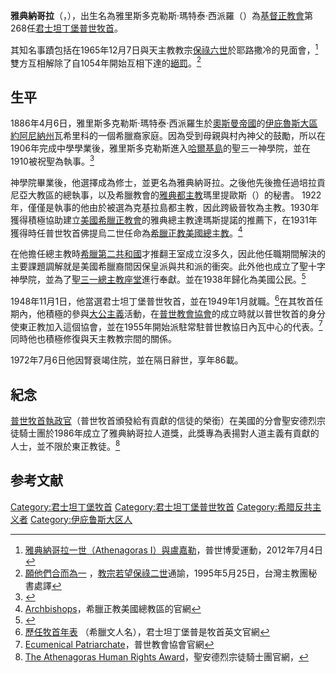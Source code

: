 {{Infobox person
| name = 雅典納哥拉<br>Athenagoras I
| image =Patriarch Athenagoras (1967).jpg
| caption = 1967年的雅典納哥拉一世
| other_post =
| birth_name = 雅里斯多克勒斯·瑪特泰·西派羅
| birth_date = {{birth date| 1886 |4|6|}}
| birth_place =[[奧斯曼帝國|奧斯曼帝國]][[伊庇魯斯大區|伊庇魯斯大區]][[約阿尼納州|約阿尼納州]]
| death_date = {{death date and age|1972|07|07|1886|04|06}}
| death_place = {{flag|土耳其}}[[伊斯坦堡|伊斯坦堡]]
| buried =
| nationality =
| religion = [[東正教|東正教]]
| residence =
| parents =
| spouse =
| children =
| occupation =
| profession =
| alma_mater =
| signature =
}}

'''雅典納哥拉'''（{{lang-el|Αθηναγόρας Αʹ)}}，{{bd|1886年|4月6日|1972年|7月7日}}），出生名為雅里斯多克勒斯·瑪特泰·西派羅（{{lang-el|Αριστοκλής Ματθαίος Σπύρου}}）為[[東正教|基督正教會]]第268任[[君士坦丁堡普世牧首|君士坦丁堡普世牧首]]。

其知名事蹟包括在1965年12月7日與天主教教宗[[保祿六世|保祿六世]]於耶路撒冷的見面會，<ref>[http://www.focolare.org/zh/news/2012/07/04/athenagoras-i-e-chiara-lubich/ 雅典納哥拉一世（Athenagoras I）與盧嘉勒]，普世博愛運動，2012年7月4日</ref>雙方互相解除了自1054年開始互相下達的[[絕罰|絕罰]]。<ref>[http://www.catholic.org.tw/catholic/popbook2-7.php 願他們合而為一] {{webarchive|url=https://web.archive.org/web/20170305002148/http://www.catholic.org.tw/catholic/popbook2-7.php |date=2017-03-05 }}，[[教宗若望保祿二世|教宗若望保祿二世]]通諭，1995年5月25日，台灣主教團秘書處譯</ref>

==生平==

1886年4月6日，雅里斯多克勒斯·瑪特泰·西派羅生於[[奧斯曼帝國|奧斯曼帝國]]的[[伊庇魯斯大區|伊庇魯斯大區]][[約阿尼納州|約阿尼納州]]瓦希里科的一個希臘裔家庭。因為受到母親與村內神父的鼓勵，所以在1906年完成中學學業後，雅里斯多克勒斯進入[[哈爾基島|哈爾基島]]的聖三一神學院，並在1910被祝聖為執事。<ref name="Block-Rothe-Candee">{{harvnb|Block|Rothe|Candee|1950|loc="Athenagoras I, Patriarch", pp. 14–15}}</ref>

神學院畢業後，他選擇成為修士，並更名為雅典納哥拉。之後他先後擔任過培拉貢尼亞大教區的總執事，以及希臘教會的[[希臘教會雅典總主教區|雅典都主教]]瑪里提歐斯（{{lang-el| Μελέτιος}}）的秘書。 1922年，僅僅是執事的他由於被選為克基拉島都主教，因此跨級晉牧為主教。1930年獲得積極協助建立[[美國希臘正教會|美國希臘正教會]]的雅典總主教達瑪斯提諾的推薦下，在1931年獲得時任普世牧首佛提烏二世任命為[[希臘正教美國總教區|希臘正教美國總主教]]。<ref>[http://www.goarch.org/archbishop Archbishops]，希臘正教美國總教區的官網{{en}}</ref>

在他擔任總主教時[[希臘第二共和國|希臘第二共和國]]才推翻王室成立沒多久，因此他任職期間解決的主要課題調解就是美國希臘裔間因保皇派與共和派的衝突。此外他也成立了聖十字神學院，並為了[[聖三一總主教座堂|聖三一總主教座堂]]進行奉獻。並在1938年歸化為美國公民。<ref>{{harvnb|Block|Rothe|Candee|1950|loc="Athenagoras I, Patriarch", pp. 14–15}}</ref>

1948年11月1日，他當選君士坦丁堡普世牧首，並在1949年1月就職。<ref>[https://www.patriarchate.org/list-of-ecumenical-patriarchs 歷任牧首年表] （希臘文人名），君士坦丁堡普是牧首英文官網</ref>在其牧首任期內，他積極的參與[[大公主義|大公主義]]活動，在[[普世教會協會|普世教會協會]]的成立時就以普世牧首的身分使東正教加入這個協會，並在1955年開始派駐常駐普世教協日內瓦中心的代表。<ref>[http://www.oikoumene.org/en/member-churches/ecumenical-patriarchate Ecumenical Patriarchate]，普世教會協會官網{{en}}</ref>同時他也積極修復與天主教教宗間的關係。

1972年7月6日他因腎衰竭住院，並在隔日辭世，享年86載。

==紀念==
[[普世牧首執政官|普世牧首執政官]]（普世牧首頒發給有貢獻的信徒的榮銜）在美國的分會聖安德烈宗徒騎士團於1986年成立了雅典納哥拉人道獎，此獎專為表揚對人道主義有貢獻的人士，並不限於東正教徒。<ref>[http://www.archons.org/athenagorasaward/ The Athenagoras Human Rights Award]，聖安德烈宗徒騎士團官網，{{en}}</ref>

==参考文献==
{{reflist}}
{{普世牧首}}
[[Category:君士坦丁堡牧首|Category:君士坦丁堡牧首]]
[[Category:君士坦丁堡普世牧首|Category:君士坦丁堡普世牧首]]
[[Category:希腊反共主义者|Category:希腊反共主义者]]
[[Category:伊庇鲁斯大区人|Category:伊庇鲁斯大区人]]